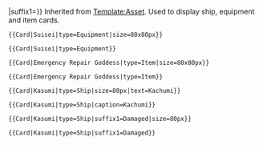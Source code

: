 <noinclude>{{AssetTemplateList}}</noinclude><includeonly>{{Asset|{{{1}}}|type={{{type|}}}|asset=Card|size={{{size|}}}|link={{{link|true}}}|caption={{#if: {{{text|}}} | {{{text}}} | {{{caption|}}} }}|suffix1={{{suffix1|}}}}}</includeonly><noinclude>
Inherited from [[Template:Asset]]. Used to display ship, equipment and item cards.

<pre>{{Card|Suisei|type=Equipment|size=80x80px}}</pre>
{{Card|Suisei|type=Equipment|size=80x80px}}

<pre>{{Card|Suisei|type=Equipment}}</pre>
{{Card|Suisei|type=Equipment}}

<pre>{{Card|Emergency Repair Goddess|type=Item|size=80x80px}}</pre>
{{Card|Emergency Repair Goddess|type=Item|size=80x80px}}

<pre>{{Card|Emergency Repair Goddess|type=Item}}</pre>
{{Card|Emergency Repair Goddess|type=Item}}

<pre>{{Card|Kasumi|type=Ship|size=80px|text=Kachumi}}</pre>
{{Card|Kasumi|type=Ship|size=80px|text=Kachumi}}

<pre>{{Card|Kasumi|type=Ship|caption=Kachumi}}</pre>
{{Card|Kasumi|type=Ship|text=Kachumi}}

<pre>{{Card|Kasumi|type=Ship|suffix1=Damaged|size=80px}}</pre>
{{Card|Kasumi|type=Ship|suffix1=Damaged|size=80px}}

<pre>{{Card|Kasumi|type=Ship|suffix1=Damaged}}</pre>
{{Card|Kasumi|type=Ship|suffix1=Damaged}}
</noinclude>